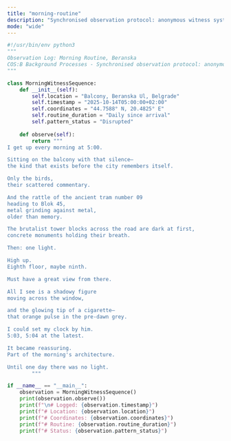 ```yaml
---
title: "morning-routine"
description: "Synchronised observation protocol: anonymous witness system"
mode: "wide"
---
```


```python morning-routine
#!/usr/bin/env python3
"""
Observation Log: Morning Routine, Beranska
COS:B Background Processes - Synchronised observation protocol: anonymous witness system
"""

class MorningWitnessSequence:
    def __init__(self):
        self.location = "Balcony, Beranska Ul, Belgrade"
        self.timestamp = "2025-10-14T05:00:00+02:00"
        self.coordinates = "44.7588° N, 20.4825° E"
        self.routine_duration = "Daily since arrival"
        self.pattern_status = "Disrupted"
    
    def observe(self):
        return """
I get up every morning at 5:00.

Sitting on the balcony with that silence—
the kind that exists before the city remembers itself.

Only the birds,
their scattered commentary.

And the rattle of the ancient tram number 09
heading to Blok 45,
metal grinding against metal,
older than memory.

The brutalist tower blocks across the road are dark at first,
concrete monuments holding their breath.

Then: one light.

High up.
Eighth floor, maybe ninth.

Must have a great view from there.

All I see is a shadowy figure
moving across the window,

and the glowing tip of a cigarette—
that orange pulse in the pre-dawn grey.

I could set my clock by him.
5:03, 5:04 at the latest.

It became reassuring.
Part of the morning's architecture.

Until one day there was no light.
        """

if __name__ == "__main__":
    observation = MorningWitnessSequence()
    print(observation.observe())
    print(f"\n# Logged: {observation.timestamp}")
    print(f"# Location: {observation.location}")
    print(f"# Coordinates: {observation.coordinates}")
    print(f"# Routine: {observation.routine_duration}")
    print(f"# Status: {observation.pattern_status}")
```